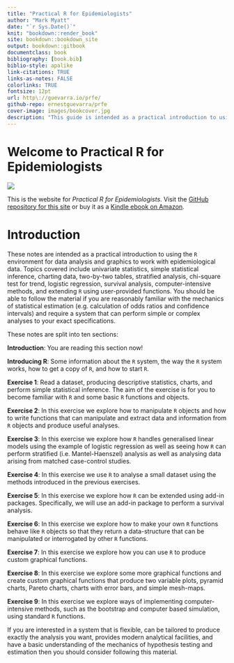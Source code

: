 ```yaml
--- 
title: "Practical R for Epidemiologists"
author: "Mark Myatt"
date: "`r Sys.Date()`"
knit: "bookdown::render_book"
site: bookdown::bookdown_site
output: bookdown::gitbook
documentclass: book
bibliography: [book.bib]
biblio-style: apalike
link-citations: TRUE
links-as-notes: FALSE
colorlinks: TRUE
fontsize: 12pt
url: http\://guevarra.io/prfe/
github-repo: ernestguevarra/prfe
cover-image: images/bookcover.jpg
description: "This guide is intended as a practical introduction to using the R environment for data analysis and graphics to work with epidemiological data. Topics covered include univariate statistics, simple statistical inference, charting data, two-by-two tables, stratified analysis, chi-square test for trend, logistic regression, survival analysis, computer-intensive methods, and extending R using user-provided functions. You should be able to follow the material if you are reasonably familiar with the mechanics of statistical estimation (e.g. calculation of odds ratios and confidence intervals) and require a system that can perform simple or complex analyses to your exact specifications. If you are interested in a system that is flexible, can be tailored to produce exactly the analysis you want, provides modern analytical facilities, and have a basic understanding of the mechanics of hypothesis testing and estimation then you should consider purchasing this book."
---
```


# Welcome to Practical R for Epidemiologists {-}

![](images/bookcover_medium.jpg)

This is the website for *Practical R for Epidemiologists*. Visit the [GitHub repository for this site](https://github.com/ernestguevarra/practical-r-for-epidemiologists) or buy it as a [Kindle ebook on Amazon](https://www.amazon.co.uk/Practical-R-Epidemiologists-Mark-Myatt-ebook/dp/B00DQATKIE/ref=sr_1_1?ie=UTF8&qid=1524423427&sr=8-1&keywords=practical+r+for+epidemiologists).


# Introduction {-}

These notes are intended as a practical introduction to using the `R` environment for data analysis and graphics to work with epidemiological data. Topics covered include univariate statistics, simple statistical inference, charting data, two-by-two tables, stratified analysis, chi-square test for trend, logistic regression, survival analysis, computer-intensive methods, and extending `R` using user-provided functions. You should be able to follow the material if you are reasonably familiar with the mechanics of statistical estimation (e.g. calculation of odds ratios and confidence intervals) and require a system that can perform simple or complex analyses to your exact specifications.

These notes are split into ten sections:

**Introduction**: You are reading this section now!

**Introducing R**: Some information about the `R` system, the way the `R` system works, how to get a copy of `R`, and how to start `R`.

**Exercise 1**: Read a dataset, producing descriptive statistics, charts, and perform simple statistical inference. The aim of the exercise is for you to become familiar with `R` and some basic `R` functions and objects.

**Exercise 2**: In this exercise we explore how to manipulate `R` objects and how to write functions that can manipulate and extract data and information from `R` objects and produce useful analyses.

**Exercise 3**: In this exercise we explore how `R` handles generalised linear models using the example of logistic regression as well as seeing how `R` can perform stratified (i.e. Mantel-Haenszel) analysis as well as analysing data arising from matched case-control studies.

**Exercise 4**: In this exercise we use `R` to analyse a small dataset using the methods introduced in the previous exercises.

**Exercise 5**: In this exercise we explore how `R` can be extended using add-in packages. Specifically, we will use an add-in package to perform a survival analysis.

**Exercise 6**: In this exercise we explore how to make your own `R` functions behave like `R` objects so that they return a data-structure that can be manipulated or interrogated by other `R` functions.

**Exercise 7**: In this exercise we explore how you can use `R` to produce custom graphical functions.

**Exercise 8**: In this exercise we explore some more graphical functions and create custom graphical functions that produce two variable plots, pyramid charts, Pareto charts, charts with error bars, and simple mesh-maps.

**Exercise 9**: In this exercise we explore ways of implementing computer-intensive methods, such as the bootstrap and computer based simulation, using standard `R` functions.

If you are interested in a system that is flexible, can be tailored to produce exactly the analysis you want, provides modern analytical facilities, and have a basic understanding of the mechanics of hypothesis testing and estimation then you should consider following this material.
